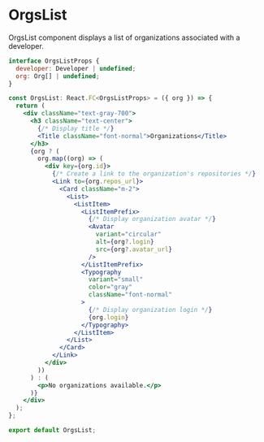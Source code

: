 # OrgsList

OrgsList component displays a list of organizations associated with a developer.

```jsx
interface OrgsListProps {
  developer: Developer | undefined;
  org: Org[] | undefined;
}

const OrgsList: React.FC<OrgsListProps> = ({ org }) => {
  return (
    <div className="text-gray-700">
      <h3 className="text-center">
        {/* Display title */}
        <Title className="font-normal">Organizations</Title>
      </h3>
      {org ? (
        org.map((org) => (
          <div key={org.id}>
            {/* Create a link to the organization's repositories */}
            <Link to={org.repos_url}>
              <Card className="m-2">
                <List>
                  <ListItem>
                    <ListItemPrefix>
                      {/* Display organization avatar */}
                      <Avatar
                        variant="circular"
                        alt={org?.login}
                        src={org?.avatar_url}
                      />
                    </ListItemPrefix>
                    <Typography
                      variant="small"
                      color="gray"
                      className="font-normal"
                    >
                      {/* Display organization login */}
                      {org.login}
                    </Typography>
                  </ListItem>
                </List>
              </Card>
            </Link>
          </div>
        ))
      ) : (
        <p>No organizations available.</p>
      )}
    </div>
  );
};

export default OrgsList;
